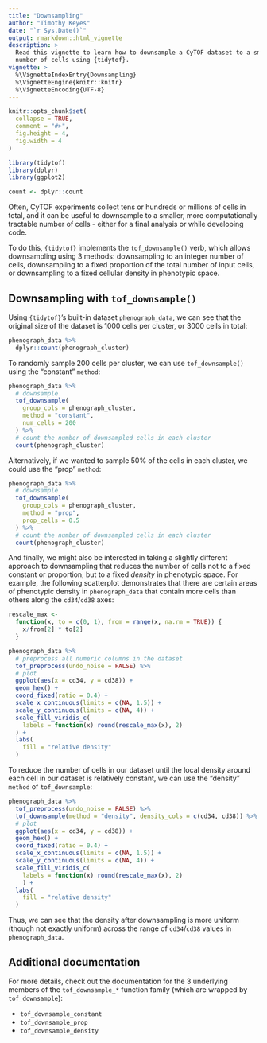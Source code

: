 ```yaml
---
title: "Downsampling"
author: "Timothy Keyes"
date: "`r Sys.Date()`"
output: rmarkdown::html_vignette
description: > 
  Read this vignette to learn how to downsample a CyTOF dataset to a smaller 
  number of cells using {tidytof}.
vignette: >
  %\VignetteIndexEntry{Downsampling}
  %\VignetteEngine{knitr::knitr}
  %\VignetteEncoding{UTF-8}
---
```


```r
knitr::opts_chunk$set(
  collapse = TRUE,
  comment = "#>", 
  fig.height = 4, 
  fig.width = 4
)
```

```r
library(tidytof)
library(dplyr)
library(ggplot2)

count <- dplyr::count
```

Often, CyTOF experiments collect tens or hundreds or millions of cells in total, and it can be useful to downsample to a smaller, more computationally tractable number of cells - either for a final analysis or while developing code. 

To do this, `{tidytof}` implements the `tof_downsample()` verb, which allows downsampling using 3 methods: downsampling to an integer number of cells, downsampling to a fixed proportion of the total number of input cells, or downsampling to a fixed cellular density in phenotypic space.

## Downsampling with `tof_downsample()`

Using `{tidytof}`'s built-in dataset `phenograph_data`, we can see that the original size of the dataset is 1000 cells per cluster, or 3000 cells in total:

```r
phenograph_data %>% 
  dplyr::count(phenograph_cluster)
```

To randomly sample 200 cells per cluster, we can use `tof_downsample()` using the "constant" `method`:

```r
phenograph_data %>% 
  # downsample 
  tof_downsample(
    group_cols = phenograph_cluster, 
    method = "constant",
    num_cells = 200
  ) %>% 
  # count the number of downsampled cells in each cluster
  count(phenograph_cluster)
```

Alternatively, if we wanted to sample 50% of the cells in each cluster, we could use the "prop" `method`:

```r
phenograph_data %>% 
  # downsample
  tof_downsample(
    group_cols = phenograph_cluster, 
    method = "prop",
    prop_cells = 0.5
  ) %>% 
  # count the number of downsampled cells in each cluster
  count(phenograph_cluster)
```

And finally, we might also be interested in taking a slightly different approach to downsampling that reduces the number of cells not to a fixed constant or proportion, but to a fixed *density* in phenotypic space. For example, the following scatterplot demonstrates that there are certain areas of phenotypic density in `phenograph_data` that contain more cells than others along the `cd34`/`cd38` axes:


```r
rescale_max <- 
  function(x, to = c(0, 1), from = range(x, na.rm = TRUE)) { 
    x/from[2] * to[2]
  }

phenograph_data %>% 
  # preprocess all numeric columns in the dataset
  tof_preprocess(undo_noise = FALSE) %>% 
  # plot
  ggplot(aes(x = cd34, y = cd38)) + 
  geom_hex() + 
  coord_fixed(ratio = 0.4) + 
  scale_x_continuous(limits = c(NA, 1.5)) + 
  scale_y_continuous(limits = c(NA, 4)) +
  scale_fill_viridis_c(
    labels = function(x) round(rescale_max(x), 2)
  ) + 
  labs(
    fill = "relative density"
  )
```

To reduce the number of cells in our dataset until the local density around each cell in our dataset is relatively constant, we can use the "density" `method` of `tof_downsample`:

```r
phenograph_data %>% 
  tof_preprocess(undo_noise = FALSE) %>% 
  tof_downsample(method = "density", density_cols = c(cd34, cd38)) %>% 
  # plot
  ggplot(aes(x = cd34, y = cd38)) + 
  geom_hex() + 
  coord_fixed(ratio = 0.4) + 
  scale_x_continuous(limits = c(NA, 1.5)) + 
  scale_y_continuous(limits = c(NA, 4)) + 
  scale_fill_viridis_c(
    labels = function(x) round(rescale_max(x), 2)
    ) + 
  labs(
    fill = "relative density"
  )
```

Thus, we can see that the density after downsampling is more uniform (though not exactly uniform) across the range of `cd34`/`cd38` values in `phenograph_data`.

## Additional documentation

For more details, check out the documentation for the 3 underlying members of the `tof_downsample_*` function family (which are wrapped by `tof_downsample`):

-   `tof_downsample_constant`
-   `tof_downsample_prop`
-   `tof_downsample_density`
